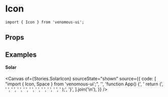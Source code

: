 
<Meta of={Stories} />

# Icon

```tsx
import { Icon } from 'venomous-ui';
```

## Props

<Controls />
<Canvas of={Stories.Default} sourceState="none" />

## Examples

#### Solar

<Canvas
  of={Stories.SolarIcon}
  sourceState="shown"
  source={{
    code: [
      "import { Icon, Space } from 'venomous-ui';",
      '',
      'function App() {',
      '  return (',
      '    <Space row gap={2}>',
      '      <Icon icon="solar:folder-favourite-bookmark-bold" width={40} />',
      '      <Icon icon="solar:folder-favourite-bookmark-bold-duotone" width={40} />',
      '      <Icon icon="solar:folder-favourite-bookmark-broken" width={40} />',
      '      <Icon icon="solar:folder-favourite-bookmark-line-duotone" width={40} />',
      '      <Icon icon="solar:folder-favourite-bookmark-linear" width={40} />',
      '      <Icon icon="solar:folder-favourite-bookmark-linear" width={40} color="error" />',
      '      <Icon icon="solar:folder-favourite-bookmark-linear" width={40} color="primary" />',
      '    </Space>',
      '  );',
      '}',
    ].join('\n'),
  }}
/>
